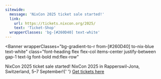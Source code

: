 ```yaml
---
sitewide:
  message: 'NixCon 2025 ticket sale started!'
  link:
    url: https://tickets.nixcon.org/2025/
    text: 'Ticket-Shop'
  wrapperClasses: 'bg-[#260D40] text-white'
---
```



<Banner
  wrapperClasses="bg-gradient-to-r from-[#260D40] to-nix-blue text-white"
  class="font-heading flex flex-col items-center justify-between gap-1 text-lg font-bold md:flex-row"
>
  <span>
    <span class="text-2xl font-bold">NixCon 2025 ticket sale started!</span>
    <span class="text-md">
      NixCon 2025 in Rapperswil-Jona, Switzerland, 5–7 September!{' '}
    </span>
  </span>
  <a
    href="https://tickets.nixcon.org/2025/"
    target="_blank"
    rel="noopener noreferrer"
    class="mt-1.5 w-full rounded-md bg-white px-4 py-3 text-center leading-none font-bold text-black no-underline hover:bg-black hover:text-white md:mt-0 md:w-auto"
  >
    Get tickets here
  </a>
</Banner>
